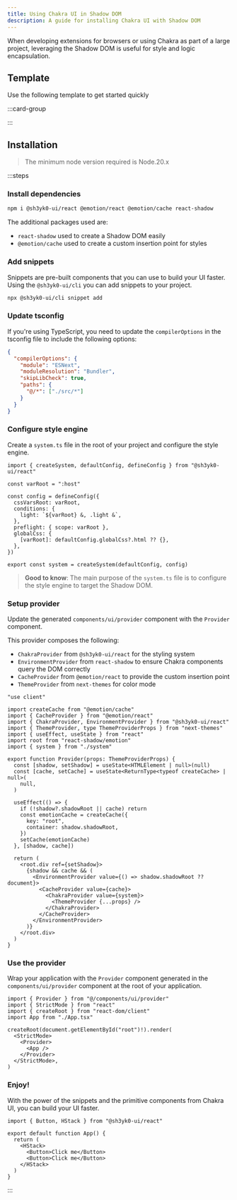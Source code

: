 ```yaml
---
title: Using Chakra UI in Shadow DOM
description: A guide for installing Chakra UI with Shadow DOM
---
```


When developing extensions for browsers or using Chakra as part of a large
project, leveraging the Shadow DOM is useful for style and logic encapsulation.

## Template

Use the following template to get started quickly

:::card-group

<ResourceCard
  type="github"
  title="Shadow DOM template"
  url="https://github.com/chakra-ui/chakra-ui/tree/main/sandbox/shadow-dom"
/>

:::

## Installation

> The minimum node version required is Node.20.x

:::steps

### Install dependencies

```bash
npm i @sh3yk0-ui/react @emotion/react @emotion/cache react-shadow
```

The additional packages used are:

- `react-shadow` used to create a Shadow DOM easily
- `@emotion/cache` used to create a custom insertion point for styles

### Add snippets

Snippets are pre-built components that you can use to build your UI faster.
Using the `@sh3yk0-ui/cli` you can add snippets to your project.

```bash
npx @sh3yk0-ui/cli snippet add
```

### Update tsconfig

If you're using TypeScript, you need to update the `compilerOptions` in the
tsconfig file to include the following options:

```json
{
  "compilerOptions": {
    "module": "ESNext",
    "moduleResolution": "Bundler",
    "skipLibCheck": true,
    "paths": {
      "@/*": ["./src/*"]
    }
  }
}
```

### Configure style engine

Create a `system.ts` file in the root of your project and configure the style
engine.

```tsx title="components/ui/system.ts"
import { createSystem, defaultConfig, defineConfig } from "@sh3yk0-ui/react"

const varRoot = ":host"

const config = defineConfig({
  cssVarsRoot: varRoot,
  conditions: {
    light: `${varRoot} &, .light &`,
  },
  preflight: { scope: varRoot },
  globalCss: {
    [varRoot]: defaultConfig.globalCss?.html ?? {},
  },
})

export const system = createSystem(defaultConfig, config)
```

> **Good to know**: The main purpose of the `system.ts` file is to configure the
> style engine to target the Shadow DOM.

### Setup provider

Update the generated `components/ui/provider` component with the `Provider`
component.

This provider composes the following:

- `ChakraProvider` from `@sh3yk0-ui/react` for the styling system
- `EnvironmentProvider` from `react-shadow` to ensure Chakra components query
  the DOM correctly
- `CacheProvider` from `@emotion/react` to provide the custom insertion point
- `ThemeProvider` from `next-themes` for color mode

```tsx title="components/ui/provider.tsx"
"use client"

import createCache from "@emotion/cache"
import { CacheProvider } from "@emotion/react"
import { ChakraProvider, EnvironmentProvider } from "@sh3yk0-ui/react"
import { ThemeProvider, type ThemeProviderProps } from "next-themes"
import { useEffect, useState } from "react"
import root from "react-shadow/emotion"
import { system } from "./system"

export function Provider(props: ThemeProviderProps) {
  const [shadow, setShadow] = useState<HTMLElement | null>(null)
  const [cache, setCache] = useState<ReturnType<typeof createCache> | null>(
    null,
  )

  useEffect(() => {
    if (!shadow?.shadowRoot || cache) return
    const emotionCache = createCache({
      key: "root",
      container: shadow.shadowRoot,
    })
    setCache(emotionCache)
  }, [shadow, cache])

  return (
    <root.div ref={setShadow}>
      {shadow && cache && (
        <EnvironmentProvider value={() => shadow.shadowRoot ?? document}>
          <CacheProvider value={cache}>
            <ChakraProvider value={system}>
              <ThemeProvider {...props} />
            </ChakraProvider>
          </CacheProvider>
        </EnvironmentProvider>
      )}
    </root.div>
  )
}
```

### Use the provider

Wrap your application with the `Provider` component generated in the
`components/ui/provider` component at the root of your application.

```tsx title="src/main.tsx" {1,8,10}
import { Provider } from "@/components/ui/provider"
import { StrictMode } from "react"
import { createRoot } from "react-dom/client"
import App from "./App.tsx"

createRoot(document.getElementById("root")!).render(
  <StrictMode>
    <Provider>
      <App />
    </Provider>
  </StrictMode>,
)
```

### Enjoy!

With the power of the snippets and the primitive components from Chakra UI, you
can build your UI faster.

```tsx
import { Button, HStack } from "@sh3yk0-ui/react"

export default function App() {
  return (
    <HStack>
      <Button>Click me</Button>
      <Button>Click me</Button>
    </HStack>
  )
}
```

:::
